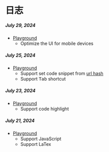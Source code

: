 
# 日志
##### July 29, 2024
- [Playground](/tools/playground)
  - Optimize the UI for mobile devices
##### July 25, 2024
- [Playground](/tools/playground)
  - Support set code snippet from [url hash](/tools/playground#js-flat)
  - Support <Kbd>Tab</Kbd> shortcut
##### July 23, 2024
- [Playground](/tools/playground)
  - Support code highlight
##### July 21, 2024
- [Playground](/tools/playground)
  - Support JavaScript
  - Support LaTex